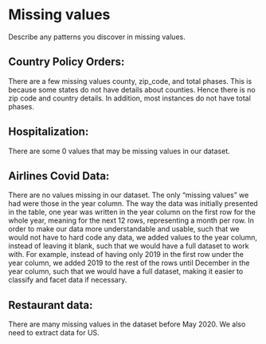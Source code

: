 # Missing values

Describe any patterns you discover in missing values.

## Country Policy Orders: 
There are a few missing values county, zip_code, and total phases. This is because some states do not have details about counties. Hence there is no zip code and country details. In addition, most instances do not have total phases.

## Hospitalization: 
There are some 0 values that may be missing values in our dataset.

## Airlines Covid Data: 
There are no values missing in our dataset. The only "missing values" we had were those in the year column. The way the data was initially presented in the table, one year was written in the year column on the first row for the whole year, meaning for the next 12 rows, representing a month per row. In order to make our data more understandable and usable, such that we would not have to hard code any data, we added values to the year column, instead of leaving it blank, such that we would have a full dataset to work with. For example, instead of having only 2019 in the first row under the year column, we added 2019 to the rest of the rows until December in the year column, such that we would have a full dataset, making it easier to classify and facet data if necessary. 

## Restaurant data: 
There are many missing values in the dataset before May 2020. We also need to extract data for US.

